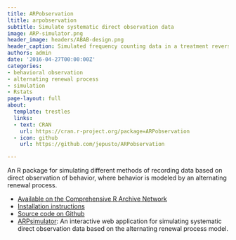 ```yaml
---
title: ARPobservation
ltitle: arpobservation
subtitle: Simulate systematic direct observation data
image: ARP-simulator.png
header_image: headers/ABAB-design.png
header_caption: Simulated frequency counting data in a treatment reversal design
authors: admin
date: '2016-04-27T00:00:00Z'
categories:
- behavioral observation
- alternating renewal process
- simulation
- Rstats
page-layout: full
about:
  template: trestles
  links:
  - text: CRAN
    url: https://cran.r-project.org/package=ARPobservation
  - icon: github
    url: https://github.com/jepusto/ARPobservation

---
```


An R package for simulating different methods of recording data based on direct observation of behavior, where behavior is modeled by an alternating renewal process.

- [Available on the Comprehensive R Archive Network](https://cran.r-project.org/package=ARPobservation)
- [Installation instructions](/getting-started-with-ARPobservation)
- [Source code on Github](https://github.com/jepusto/ARPobservation)
- [ARPsimulator](https://jepusto.shinyapps.io/ARPsimulator/): An interactive web application for simulating systematic direct observation data based on the alternating renewal process model.

